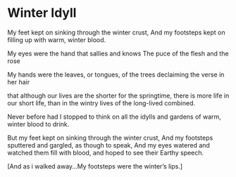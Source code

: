 # Winter Idyll

My feet kept on sinking through the winter crust,
And my footsteps kept on
filling up
with warm, winter blood.

My eyes were the hand that sallies and knows
The puce of the flesh and the rose

My hands were the leaves, or tongues, of the trees
declaiming the verse in her hair

that although our lives are the shorter for the springtime,
there is more life in our short life,
than in the wintry lives of the long-lived combined.

Never before had I stopped to think
on all the idylls and gardens
of warm, winter blood to drink.

But my feet kept on sinking through the winter crust,
And my footsteps sputtered and gargled, as though to speak,
And my eyes watered and watched them fill with blood,
and hoped to see their Earthy speech.

[And as i walked away...My footsteps were the winter's lips.]
